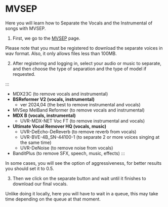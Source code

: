 
# MVSEP

Here you will learn how to Separate the Vocals and the Instrumental of songs with MVSEP.

1. First, we go to the [MVSEP](https://mvsep.com/es) page.

 
<Callout type="info" emoji="ℹ️">
  Please note that you must be registered to download the separate voices in wav format. Also, it only allows files less than 100MB.
</Callout>

2. After registering and logging in, select your audio or music to separate, and then choose the type of separation and the type of model if requested.

:::
- MDX23C (to remove vocals and instrumental)
- **BSReformer V2 (vocals, instrumental)**
  - ver 2024,04 (the best to remove instrumental and vocals)
- MVSep MelBand Reformer (to remove vocals and instrumental)
- **MDX B (vocals, instrumental)** 
  - UVR-MDX-NET Voc FT (to remove instrumental and vocals)
- **Ultimate Vocal Remover HQ (vocals, music)**
  - UVR-DeEcho-DeReverb (to remove reverb from vocals)
  - UVR-BVE-4B_SN-44100-1 (to separate 2 or more voices singing at the same time)
  - UVR-DeNoise (to remove noise from vocals)
- BanditPlus (to remove SFX, speech, music, effects)
:::

<Callout type="info" emoji="ℹ️">
  In some cases, you will see the option of aggressiveness, for better results you should set it to 0.5.
</Callout>

3. Then we click on the separate button and wait until it finishes to download our final vocals.

<Callout type="warning" emoji="⚠️">
  Unlike doing it locally, here you will have to wait in a queue, this may take time depending on the queue at that moment.
</Callout>
